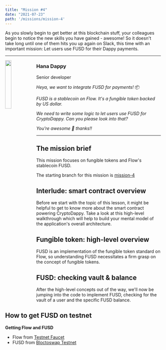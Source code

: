 ```yaml
---
title: "Mission #4"
date: "2021-07-23"
path: '/missions/mission-4'
---
```



As you slowly begin to get better at this blockchain stuff, your colleagues begin to notice the new skills you have gained - awesome! So it doesn't take long until one of them hits you up again on Slack, this time with an important mission: Let users use FUSD for their Dappy payments.

---

<img src="https://d1mtab9ltfdpua.cloudfront.net/images/Dappy12.png" width="20%" style="float: left;" />

### Hana Dappy

Senior developer

*Heya, we want to integrate FUSD for payments!* 📦

*FUSD is a stablecoin on Flow. It's a fungible token backed by US dollar.*

*We need to write some logic to let users use FUSD for CryptoDappy. Can you please look into that?*

*You're awesome 💪 thanks!!*

---

## The mission brief

This mission focuses on fungible tokens and Flow's stablecoin FUSD.

The starting branch for this mission is [mission-4](https://github.com/bebner/crypto-dappy/tree/mission-4)

## Interlude: smart contract overview

Before we start with the topic of this lesson, it might be helpful to get to know more about the smart contract powering CryptoDappy. Take a look at this high-level walkthrough which will help to build your mental model of the application's overall architecture.

<YoutubeEmbed embedId="SpcdN9_CqsM"/>

## Fungible token: high-level overview

FUSD is an implementation of the fungible token standard on Flow, so understanding FUSD necessitates a firm grasp on the concept of fungible tokens. 

<YoutubeEmbed embedId="knfQSfkxBi0"/>

## FUSD: checking vault & balance

After the high-level concepts out of the way, we'll now be jumping into the code to implement FUSD, checking for the vault of a user and the specific FUSD balance.

<YoutubeEmbed embedId="wuR9btm1a6w"/>

## How to get FUSD on testnet

**Getting Flow and FUSD**

- Flow from [Testnet Faucet](https://testnet-faucet.onflow.org/)
- FUSD from [Bloctoswap Testnet](https://swap-testnet.blocto.app/)

<YoutubeEmbed embedId="q8vcEGe95js"/>
